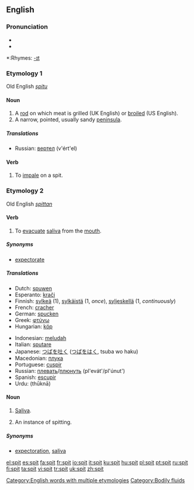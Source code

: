 ==English==

===Pronunciation===
*{{IPA|/'spɪt/}}
*{{audio|en-us-spit.ogg|Audio (US)}}

*:Rhymes: [[Rhymes:English:-ɪt|-ɪt]]

===Etymology 1===
Old English ''[[spitu]]''

====Noun====
{{en-noun}}

#A [[rod]] on which meat is grilled (UK English) or [[broiled]] (US English).
#A narrow, pointed, usually sandy [[peninsula]].

=====Translations=====
{{top}}
*Russian: [[вертел]] (v'ért'el) {{m}}
{{bottom}}

====Verb====
{{en-verb|spit|t|ed}}

#To [[impale]] on a spit.

===Etymology 2===
Old English ''[[spittan]]''

====Verb====
{{en-verb|spits|spitting|spat}}

# To [[evacuate]] [[saliva]] from the [[mouth]].

=====Synonyms=====
*[[expectorate]]

=====Translations=====
{{top}}
*Dutch: [[spuwen]]
*Esperanto: [[kraĉi]]
*Finnish: [[sylkeä]] (1), [[sylkäistä]] (1, ''once''), [[syljeskellä]] (1, ''continuously'')
*French: [[cracher]]
*German: [[spucken]]
*Greek: [[φτύνω]]
*Hungarian: [[köp]]
{{mid}}
*Indonesian: [[ludah|meludah]]
*Italian: [[sputare]]
*Japanese: [[つば]]を[[吐く]] ([[つば]]を[[はく]], tsuba wo haku)
*Macedonian: [[плука]]
*Portuguese: [[cuspir]]
*Russian: [[плевать]]/[[плюнуть]] (pl'evát'/pl'únut')
*Spanish: [[escupir]]
*Urdu: {{URchar|[[تھوکنا]]}} (thūknā)
{{bottom}}

====Noun====
{{en-noun|s|-}}
#{{uncountable}} [[saliva|Saliva]].
#{{countable}} An instance of spitting.

=====Synonyms=====
* [[expectoration]], [[saliva]]

[[Category:English words with multiple etymologies]]
[[Category:Bodily fluids]]

[[el:spit]]
[[es:spit]]
[[fa:spit]]
[[fr:spit]]
[[io:spit]]
[[it:spit]]
[[ku:spit]]
[[hu:spit]]
[[pl:spit]]
[[pt:spit]]
[[ru:spit]]
[[fi:spit]]
[[ta:spit]]
[[vi:spit]]
[[tr:spit]]
[[uk:spit]]
[[zh:spit]]